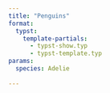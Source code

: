 ```yaml
---
title: "Penguins"
format: 
  typst:
    template-partials:  
      - typst-show.typ
      - typst-template.typ
params:
  species: Adelie
    
---
```



